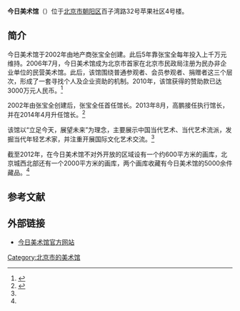 {{Coord|39.899999|116.467673|type:landmark_region:CN-11_source:GoogleMaps|display=title}}
'''今日美术馆'''（{{lang-en|Today Art Museum}}）位于[[北京市|北京市]][[朝阳区|朝阳区]]百子湾路32号苹果社区4号楼。

==简介==
今日美术馆于2002年由地产商张宝全创建。此后5年靠张宝全每年投入上千万元维持。2006年7月，今日美术馆成为北京市首家在北京市民政局注册为民办非企业单位的民营美术馆。此后，该馆围绕普通参观者、会员参观者、捐赠者这三个层次，形成了一套寻找个人及企业资助的机制。2010年，该馆获得的赞助款已达3000万元人民币。<ref name=shengcun>{{Cite web |url=http://bjrb.bjd.com.cn/html/2012-05/10/content_82629.htm |title=民营公益美术馆艰难求生存，北京日报，2012-05-10 |accessdate=2015-02-03 |archive-date=2015-02-03 |archive-url=https://web.archive.org/web/20150203130146/http://bjrb.bjd.com.cn/html/2012-05/10/content_82629.htm |dead-url=no }}</ref>

2002年由张宝全创建后，张宝全任首任馆长。2013年8月，高鹏接任执行馆长，并在2014年4月升任馆长。<ref name=jieshao>{{Cite web |url=http://www.todayartmuseum.com/cntemplateone.aspx?type=museumoverview |title=美术馆介绍，今日美术馆，于2015-02-03查阅 |accessdate=2015-02-03 |archive-date=2020-06-01 |archive-url=https://web.archive.org/web/20200601022035/http://www.todayartmuseum.com/cntemplateone.aspx?type=museumoverview |dead-url=no }}</ref>

该馆以“立足今天，展望未来”为理念，主要展示中国当代艺术、当代艺术流派，发掘当代年轻艺术家，并注重开展国际文化艺术交流。<ref name=jieshao/>

截至2012年，在今日美术馆不对外开放的区域设有一个约600平方米的画库，北京城西北部还有一个2000平方米的画库，两个画库收藏有今日美术馆的5000余件藏品。<ref name=shengcun/>

==参考文献==
{{reflist}}

==外部链接==
*[http://www.todayartmuseum.com/ 今日美术馆官方网站]{{Wayback|url=http://www.todayartmuseum.com/ |date=20201114002323 }}

[[Category:北京市的美术馆|Category:北京市的美术馆]]
